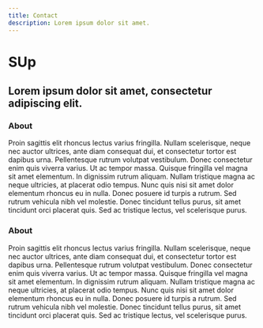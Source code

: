 ```yaml
---
title: Contact
description: Lorem ipsum dolor sit amet.
---
```


# SUp

## Lorem ipsum dolor sit amet, consectetur adipiscing elit.

### About

Proin sagittis elit rhoncus lectus varius fringilla. Nullam scelerisque, neque nec auctor ultrices, ante diam consequat dui, et consectetur tortor est dapibus urna. Pellentesque rutrum volutpat vestibulum. Donec consectetur enim quis viverra varius. Ut ac tempor massa. Quisque fringilla vel magna sit amet elementum. In dignissim rutrum aliquam. Nullam tristique magna ac neque ultricies, at placerat odio tempus. Nunc quis nisi sit amet dolor elementum rhoncus eu in nulla. Donec posuere id turpis a rutrum. Sed rutrum vehicula nibh vel molestie. Donec tincidunt tellus purus, sit amet tincidunt orci placerat quis. Sed ac tristique lectus, vel scelerisque purus.

### About

Proin sagittis elit rhoncus lectus varius fringilla. Nullam scelerisque, neque nec auctor ultrices, ante diam consequat dui, et consectetur tortor est dapibus urna. Pellentesque rutrum volutpat vestibulum. Donec consectetur enim quis viverra varius. Ut ac tempor massa. Quisque fringilla vel magna sit amet elementum. In dignissim rutrum aliquam. Nullam tristique magna ac neque ultricies, at placerat odio tempus. Nunc quis nisi sit amet dolor elementum rhoncus eu in nulla. Donec posuere id turpis a rutrum. Sed rutrum vehicula nibh vel molestie. Donec tincidunt tellus purus, sit amet tincidunt orci placerat quis. Sed ac tristique lectus, vel scelerisque purus.
